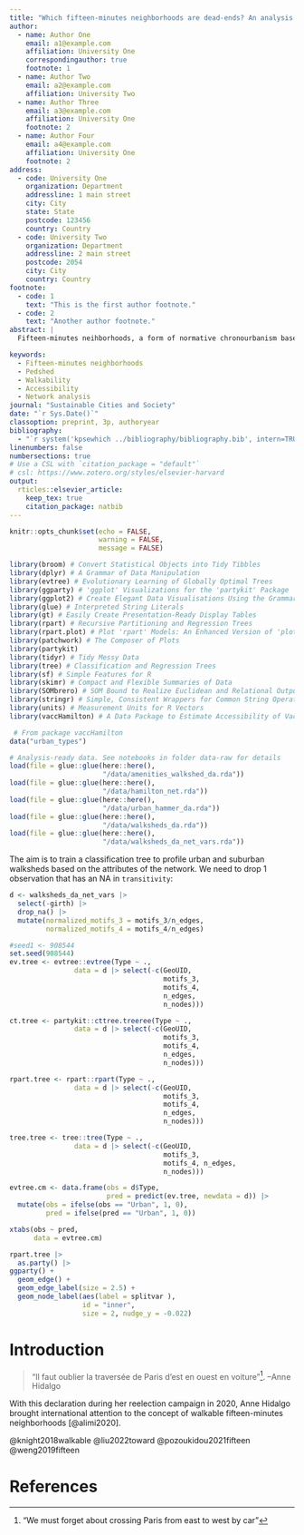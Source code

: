 ```yaml
---
title: "Which fifteen-minutes neighborhoods are dead-ends? An analysis of the network attributes of fifteen-minute pedsheds"
author:
  - name: Author One
    email: a1@example.com
    affiliation: University One
    correspondingauthor: true
    footnote: 1
  - name: Author Two
    email: a2@example.com
    affiliation: University Two
  - name: Author Three
    email: a3@example.com
    affiliation: University One
    footnote: 2
  - name: Author Four
    email: a4@example.com
    affiliation: University One
    footnote: 2
address:
  - code: University One
    organization: Department
    addressline: 1 main street
    city: City
    state: State
    postcode: 123456
    country: Country
  - code: University Two
    organization: Department
    addressline: 2 main street
    postcode: 2054
    city: City
    country: Country
footnote:
  - code: 1
    text: "This is the first author footnote."
  - code: 2
    text: "Another author footnote."
abstract: |
  Fifteen-minutes neihborhoods, a form of normative chronourbanism based on cumulative opportunities, has aroused interest as a way to reduce the need for motorized travel, and increase the livability, convenience, and health of the public. At the core of this concept is a pedshed, an area defined by the walkable isochrone of the eponymous fifteen minutes. As the idea of fifteen-minutes neighborhoods develops traction in policy and planning circles, it seems timely to revisit the way street network design can support—or obstruct—the stated goal of preserving or creating walkable neighborhoods with essential amenities. In this paper we examine a sample ($n=834$) of fifteen-minutes pedsheds in Hamilton, a medium-sized city in Canada, and how their sizes relate to the attributes of the transportation network. The analysis reveals that network design in suburban Hamilton conspires against the creating of fifteen-minutes neighborhoods. Much of urban Hamilton, in contrast, already has the characteristics of fifteen-minutes neighborhoods. The research points to elements of network design that can help to discriminate between candidate neighborhoods and dead-ends, and that can provide parameters for the design of new developments.

keywords: 
  - Fifteen-minutes neighborhoods
  - Pedshed
  - Walkability
  - Accessibility
  - Network analysis
journal: "Sustainable Cities and Society"
date: "`r Sys.Date()`"
classoption: preprint, 3p, authoryear
bibliography:
  - "`r system('kpsewhich ../bibliography/bibliography.bib', intern=TRUE)`"
linenumbers: false
numbersections: true
# Use a CSL with `citation_package = "default"`
# csl: https://www.zotero.org/styles/elsevier-harvard
output: 
  rticles::elsevier_article:
    keep_tex: true
    citation_package: natbib
---
```


```r
knitr::opts_chunk$set(echo = FALSE,
                      warning = FALSE,
                      message = FALSE)
```

```r
library(broom) # Convert Statistical Objects into Tidy Tibbles
library(dplyr) # A Grammar of Data Manipulation
library(evtree) # Evolutionary Learning of Globally Optimal Trees
library(ggparty) # 'ggplot' Visualizations for the 'partykit' Package
library(ggplot2) # Create Elegant Data Visualisations Using the Grammar of Graphics
library(glue) # Interpreted String Literals
library(gt) # Easily Create Presentation-Ready Display Tables
library(rpart) # Recursive Partitioning and Regression Trees
library(rpart.plot) # Plot 'rpart' Models: An Enhanced Version of 'plot.rpart'
library(patchwork) # The Composer of Plots
library(partykit)
library(tidyr) # Tidy Messy Data
library(tree) # Classification and Regression Trees
library(sf) # Simple Features for R
library(skimr) # Compact and Flexible Summaries of Data
library(SOMbrero) # SOM Bound to Realize Euclidean and Relational Outputs
library(stringr) # Simple, Consistent Wrappers for Common String Operations
library(units) # Measurement Units for R Vectors
library(vaccHamilton) # A Data Package to Estimate Accessibility of Vaccination Sites in Hamilton, ON
```

```r
 # From package vaccHamilton
data("urban_types")

# Analysis-ready data. See notebooks in folder data-raw for details
load(file = glue::glue(here::here(),
                       "/data/amenities_walkshed_da.rda"))
load(file = glue::glue(here::here(),
                       "/data/hamilton_net.rda"))
load(file = glue::glue(here::here(),
                       "/data/urban_hammer_da.rda"))
load(file = glue::glue(here::here(),
                       "/data/walksheds_da.rda"))
load(file = glue::glue(here::here(),
                       "/data/walksheds_da_net_vars.rda"))
```



The aim is to train a classification tree to profile urban and suburban walksheds based on the attributes of the network. We need to drop 1 observation that has an NA in `transitivity`:

```r
d <- walksheds_da_net_vars |>
  select(-girth) |>
  drop_na() |>
  mutate(normalized_motifs_3 = motifs_3/n_edges,
         normalized_motifs_4 = motifs_4/n_edges)
```

```r
#seed1 <- 908544
set.seed(908544)
ev.tree <- evtree::evtree(Type ~ ., 
                data = d |> select(-c(GeoUID, 
                                      motifs_3, 
                                      motifs_4, 
                                      n_edges, 
                                      n_nodes)))

ct.tree <- partykit::cttree.treeree(Type ~ ., 
                data = d |> select(-c(GeoUID, 
                                      motifs_3, 
                                      motifs_4, 
                                      n_edges, 
                                      n_nodes)))

rpart.tree <- rpart::rpart(Type ~ ., 
                data = d |> select(-c(GeoUID, 
                                      motifs_3, 
                                      motifs_4, 
                                      n_edges, 
                                      n_nodes)))

tree.tree <- tree::tree(Type ~ ., 
                data = d |> select(-c(GeoUID, 
                                      motifs_3, 
                                      motifs_4, n_edges,
                                      n_nodes)))


```


```r
evtree.cm <- data.frame(obs = d$Type,
                        pred = predict(ev.tree, newdata = d)) |>
  mutate(obs = ifelse(obs == "Urban", 1, 0),
         pred = ifelse(pred == "Urban", 1, 0))

xtabs(obs ~ pred,
      data = evtree.cm)
```



```r
rpart.tree |>
  as.party() |>
ggparty() +
  geom_edge() +
  geom_edge_label(size = 2.5) +
  geom_node_label(aes(label = splitvar ),
                  id = "inner",
                  size = 2, nudge_y = -0.022)
```



# Introduction

> "Il faut oublier la traversée de Paris d'est en ouest en voiture"^[ "We must forget about crossing Paris from east to west by car"]. 
> --Anne Hidalgo

With this declaration during her reelection campaign in 2020, Anne Hidalgo brought international attention to the concept of walkable fifteen-minutes neighborhoods [@alimi2020]. 


<!-- 
Automotive retrofits in traditional city centers:

@bass2019automotive
-->

@knight2018walkable
@liu2022toward
@pozoukidou2021fifteen
@weng2019fifteen













# References {-}

